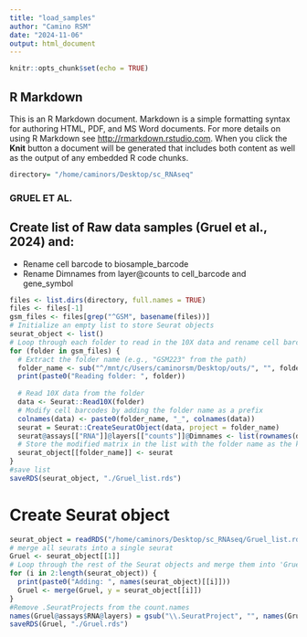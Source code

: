 ```yaml
---
title: "load_samples"
author: "Camino RSM"
date: "2024-11-06"
output: html_document
---
```


```r
knitr::opts_chunk$set(echo = TRUE)
```

## R Markdown
This is an R Markdown document. Markdown is a simple formatting syntax for authoring HTML, PDF, and MS Word documents. For more details on using R Markdown see <http://rmarkdown.rstudio.com>.
When you click the **Knit** button a document will be generated that includes both content as well as the output of any embedded R code chunks.

```r
directory= "/home/caminors/Desktop/sc_RNAseq"
```

### GRUEL ET AL. ###
## Create list of Raw data samples (Gruel et al., 2024) and:
  - Rename cell barcode to biosample_barcode
  - Rename Dimnames from layer@counts to cell_barcode and gene_symbol

```r
files <- list.dirs(directory, full.names = TRUE)
files <- files[-1]
gsm_files <- files[grep("^GSM", basename(files))]
# Initialize an empty list to store Seurat objects
seurat_object <- list()
# Loop through each folder to read in the 10X data and rename cell barcodes
for (folder in gsm_files) {
  # Extract the folder name (e.g., "GSM223" from the path)
  folder_name <- sub("^/mnt/c/Users/caminorsm/Desktop/outs/", "", folder)
  print(paste0("Reading folder: ", folder))
  
  # Read 10X data from the folder
  data <- Seurat::Read10X(folder)
  # Modify cell barcodes by adding the folder name as a prefix
  colnames(data) <- paste0(folder_name, "_", colnames(data))
  seurat = Seurat::CreateSeuratObject(data, project = folder_name)
  seurat@assays[["RNA"]]@layers[["counts"]]@Dimnames <- list(rownames(data), colnames(data))
  # Store the modified matrix in the list with the folder name as the key
  seurat_object[[folder_name]] <- seurat
}
#save list
saveRDS(seurat_object, "./Gruel_list.rds")
```

# Create Seurat object
```r
seurat_object = readRDS("/home/caminors/Desktop/sc_RNAseq/Gruel_list.rds")
# merge all seurats into a single seurat
Gruel <- seurat_object[[1]]
# Loop through the rest of the Seurat objects and merge them into 'Gruel'
for (i in 2:length(seurat_object)) {
  print(paste0("Adding: ", names(seurat_object)[[i]]))
  Gruel <- merge(Gruel, y = seurat_object[[i]])
}
#Remove .SeuratProjects from the count.names
names(Gruel@assays$RNA@layers) = gsub("\\.SeuratProject", "", names(Gruel@assays$RNA@layers))
saveRDS(Gruel, "./Gruel.rds")
```
